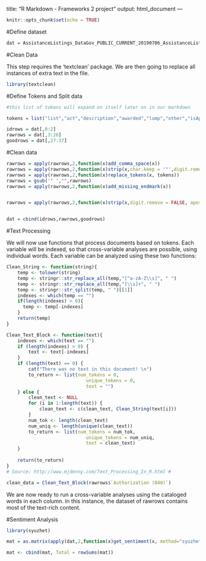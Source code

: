 
title: "R Markdown - Frameworks 2 project"
output: html_document
---

```{r setup, include=FALSE}
knitr::opts_chunk$set(echo = TRUE)
```

#Define dataset

```{r}
dat = AssistanceListings_DataGov_PUBLIC_CURRENT_20190706_AssistanceListings_DataGov_PUBLIC_CURRENT_20190706
```

#Clean Data

This step requires the 'textclean' package.  We are then going to replace all instances of extra text in the file.

```{r}
library(textclean)
```

#Define Tokens and Split data

```{r}

#this list of tokens will expand on itself later on in our markdown

tokens = list("list","act","description","awarded","lump","other","isApplicable")

idrows = dat[,0:2]
rawrows = dat[,3:26]
goodrows = dat[,27:37]
```

#Clean data
```{r}

rawrows = apply(rawrows,2,function(x)add_comma_space(x))
rawrows = apply(rawrows,2,function(x)strip(x,char.keep = '"',digit.remove = FALSE, apostrophe.remove = FALSE, lower.case = FALSE))
rawrows = apply(rawrows,2,function(x)replace_tokens(x, tokens)) 
rawrows = gsub('" ',"",rawrows)
rawrows = apply(rawrows,2,function(x)add_missing_endmark(x))


rawrows = apply(rawrows,2,function(x)strip(x,digit.remove = FALSE, apostrophe.remove = FALSE, lower.case = FALSE))


dat = cbind(idrows,rawrows,goodrows)

```

#Text Processing

We will now use functions that process documents based on tokens. Each variable will be indexed, so that cross-variable analyses are possible, using individual words.  Each variable can be analyzed using these two functions: 

```{r}
Clean_String <- function(string){
    temp <- tolower(string)
    temp <- stringr::str_replace_all(temp,"[^a-zA-Z\\s]", " ")
    temp <- stringr::str_replace_all(temp,"[\\s]+", " ")
    temp <- stringr::str_split(temp, " ")[[1]]
    indexes <- which(temp == "")
    if(length(indexes) > 0){
      temp <- temp[-indexes]
    } 
    return(temp)
}

Clean_Text_Block <- function(text){
    indexes <- which(text == "")
    if (length(indexes) > 0) {
        text <- text[-indexes]
    }
    if (length(text) == 0) {
        cat("There was no text in this document! \n")
        to_return <- list(num_tokens = 0, 
		                     unique_tokens = 0, 
							 text = "")
    } else {
        clean_text <- NULL
        for (i in 1:length(text)) {
            clean_text <- c(clean_text, Clean_String(text[i]))
        }
        num_tok <- length(clean_text)
        num_uniq <- length(unique(clean_text))
        to_return <- list(num_tokens = num_tok, 
		                     unique_tokens = num_uniq, 
							 text = clean_text)
    }
	
    return(to_return)
}
# Source: http://www.mjdenny.com/Text_Processing_In_R.html # 

clean_data = Clean_Text_Block(rawrows$`Authorization (040)`)

```

We are now ready to run a cross-variable analyses using the cataloged words in each column.  In this instance, the dataset of rawrows contains most of the text-rich content.

#Sentiment Analysis

```{r}

library(syuzhet)

mat = as.matrix(apply(dat,2,function(x)get_sentiment(x, method="syuzhet")))

mat <- cbind(mat, Total = rowSums(mat))
```
